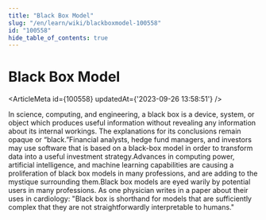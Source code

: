 ```yaml
---
title: "Black Box Model"
slug: "/en/learn/wiki/blackboxmodel-100558"
id: "100558"
hide_table_of_contents: true
---
```



# Black Box Model

<ArticleMeta id={100558} updatedAt={'2023-09-26 13:58:51'} />
<div className='border-solid border-b border-t-0 my-4 border-[var(--ifm-color-gray-300)]' />

In science, computing, and engineering, a black box is a device, system, or object which produces useful information without revealing any information about its internal workings. The explanations for its conclusions remain opaque or “black.”Financial analysts, hedge fund managers, and investors may use software that is based on a black-box model in order to transform data into a useful investment strategy.Advances in computing power, artificial intelligence, and machine learning capabilities are causing a proliferation of black box models in many professions, and are adding to the mystique surrounding them.Black box models are eyed warily by potential users in many professions. As one physician writes in a paper about their uses in cardiology: "Black box is shorthand for models that are sufficiently complex that they are not straightforwardly interpretable to humans."

